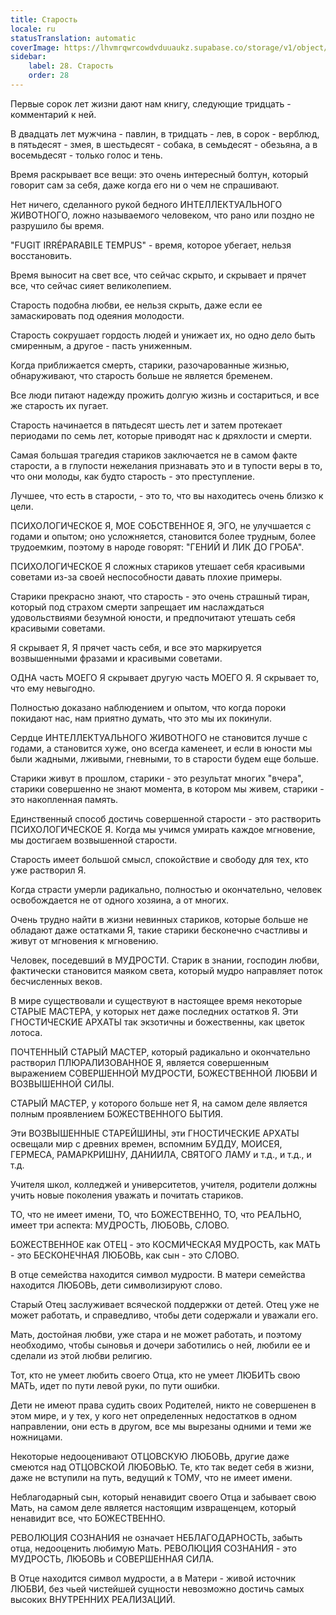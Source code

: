 ```yaml
---
title: Старость
locale: ru
statusTranslation: automatic
coverImage: https://lhvmrqwrcowdvduuaukz.supabase.co/storage/v1/object/public/strapi-uploads/small_cover-educacion-fundamental.webp-2d51a7828a2b1309555be27f7e2a61a0.webp
sidebar:
    label: 28. Старость
    order: 28
---
```

Первые сорок лет жизни дают нам книгу, следующие тридцать - комментарий к ней.

В двадцать лет мужчина - павлин, в тридцать - лев, в сорок - верблюд, в пятьдесят - змея, в шестьдесят - собака, в семьдесят - обезьяна, а в восемьдесят - только голос и тень.

Время раскрывает все вещи: это очень интересный болтун, который говорит сам за себя, даже когда его ни о чем не спрашивают.

Нет ничего, сделанного рукой бедного ИНТЕЛЛЕКТУАЛЬНОГО ЖИВОТНОГО, ложно называемого человеком, что рано или поздно не разрушило бы время.

"FUGIT IRRÉPARABILE TEMPUS" - время, которое убегает, нельзя восстановить.

Время выносит на свет все, что сейчас скрыто, и скрывает и прячет все, что сейчас сияет великолепием.

Старость подобна любви, ее нельзя скрыть, даже если ее замаскировать под одеяния молодости.

Старость сокрушает гордость людей и унижает их, но одно дело быть смиренным, а другое - пасть униженным.

Когда приближается смерть, старики, разочарованные жизнью, обнаруживают, что старость больше не является бременем.

Все люди питают надежду прожить долгую жизнь и состариться, и все же старость их пугает.

Старость начинается в пятьдесят шесть лет и затем протекает периодами по семь лет, которые приводят нас к дряхлости и смерти.

Самая большая трагедия стариков заключается не в самом факте старости, а в глупости нежелания признавать это и в тупости веры в то, что они молоды, как будто старость - это преступление.

Лучшее, что есть в старости, - это то, что вы находитесь очень близко к цели.

ПСИХОЛОГИЧЕСКОЕ Я, МОЕ СОБСТВЕННОЕ Я, ЭГО, не улучшается с годами и опытом; оно усложняется, становится более трудным, более трудоемким, поэтому в народе говорят: "ГЕНИЙ И ЛИК ДО ГРОБА".

ПСИХОЛОГИЧЕСКОЕ Я сложных стариков утешает себя красивыми советами из-за своей неспособности давать плохие примеры.

Старики прекрасно знают, что старость - это очень страшный тиран, который под страхом смерти запрещает им наслаждаться удовольствиями безумной юности, и предпочитают утешать себя красивыми советами.

Я скрывает Я, Я прячет часть себя, и все это маркируется возвышенными фразами и красивыми советами.

ОДНА часть МОЕГО Я скрывает другую часть МОЕГО Я. Я скрывает то, что ему невыгодно.

Полностью доказано наблюдением и опытом, что когда пороки покидают нас, нам приятно думать, что это мы их покинули.

Сердце ИНТЕЛЛЕКТУАЛЬНОГО ЖИВОТНОГО не становится лучше с годами, а становится хуже, оно всегда каменеет, и если в юности мы были жадными, лживыми, гневными, то в старости будем еще больше.

Старики живут в прошлом, старики - это результат многих "вчера", старики совершенно не знают момента, в котором мы живем, старики - это накопленная память.

Единственный способ достичь совершенной старости - это растворить ПСИХОЛОГИЧЕСКОЕ Я. Когда мы учимся умирать каждое мгновение, мы достигаем возвышенной старости.

Старость имеет большой смысл, спокойствие и свободу для тех, кто уже растворил Я.

Когда страсти умерли радикально, полностью и окончательно, человек освобождается не от одного хозяина, а от многих.

Очень трудно найти в жизни невинных стариков, которые больше не обладают даже остатками Я, такие старики бесконечно счастливы и живут от мгновения к мгновению.

Человек, поседевший в МУДРОСТИ. Старик в знании, господин любви, фактически становится маяком света, который мудро направляет поток бесчисленных веков.

В мире существовали и существуют в настоящее время некоторые СТАРЫЕ МАСТЕРА, у которых нет даже последних остатков Я. Эти ГНОСТИЧЕСКИЕ АРХАТЫ так экзотичны и божественны, как цветок лотоса.

ПОЧТЕННЫЙ СТАРЫЙ МАСТЕР, который радикально и окончательно растворил ПЛЮРАЛИЗОВАННОЕ Я, является совершенным выражением СОВЕРШЕННОЙ МУДРОСТИ, БОЖЕСТВЕННОЙ ЛЮБВИ И ВОЗВЫШЕННОЙ СИЛЫ.

СТАРЫЙ МАСТЕР, у которого больше нет Я, на самом деле является полным проявлением БОЖЕСТВЕННОГО БЫТИЯ.

Эти ВОЗВЫШЕННЫЕ СТАРЕЙШИНЫ, эти ГНОСТИЧЕСКИЕ АРХАТЫ освещали мир с древних времен, вспомним БУДДУ, МОИСЕЯ, ГЕРМЕСА, РАМАРКРИШНУ, ДАНИИЛА, СВЯТОГО ЛАМУ и т.д., и т.д., и т.д.

Учителя школ, колледжей и университетов, учителя, родители должны учить новые поколения уважать и почитать стариков.

ТО, что не имеет имени, ТО, что БОЖЕСТВЕННО, ТО, что РЕАЛЬНО, имеет три аспекта: МУДРОСТЬ, ЛЮБОВЬ, СЛОВО.

БОЖЕСТВЕННОЕ как ОТЕЦ - это КОСМИЧЕСКАЯ МУДРОСТЬ, как МАТЬ - это БЕСКОНЕЧНАЯ ЛЮБОВЬ, как сын - это СЛОВО.

В отце семейства находится символ мудрости. В матери семейства находится ЛЮБОВЬ, дети символизируют слово.

Старый Отец заслуживает всяческой поддержки от детей. Отец уже не может работать, и справедливо, чтобы дети содержали и уважали его.

Мать, достойная любви, уже стара и не может работать, и поэтому необходимо, чтобы сыновья и дочери заботились о ней, любили ее и сделали из этой любви религию.

Тот, кто не умеет любить своего Отца, кто не умеет ЛЮБИТЬ свою МАТЬ, идет по пути левой руки, по пути ошибки.

Дети не имеют права судить своих Родителей, никто не совершенен в этом мире, и у тех, у кого нет определенных недостатков в одном направлении, они есть в другом, все мы вырезаны одними и теми же ножницами.

Некоторые недооценивают ОТЦОВСКУЮ ЛЮБОВЬ, другие даже смеются над ОТЦОВСКОЙ ЛЮБОВЬЮ. Те, кто так ведет себя в жизни, даже не вступили на путь, ведущий к ТОМУ, что не имеет имени.

Неблагодарный сын, который ненавидит своего Отца и забывает свою Мать, на самом деле является настоящим извращенцем, который ненавидит все, что БОЖЕСТВЕННО.

РЕВОЛЮЦИЯ СОЗНАНИЯ не означает НЕБЛАГОДАРНОСТЬ, забыть отца, недооценить любимую Мать. РЕВОЛЮЦИЯ СОЗНАНИЯ - это МУДРОСТЬ, ЛЮБОВЬ и СОВЕРШЕННАЯ СИЛА.

В Отце находится символ мудрости, а в Матери - живой источник ЛЮБВИ, без чьей чистейшей сущности невозможно достичь самых высоких ВНУТРЕННИХ РЕАЛИЗАЦИЙ.


